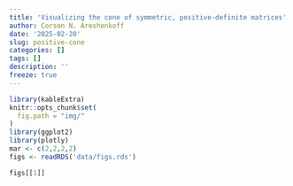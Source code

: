 ```yaml
---
title: 'Visualizing the cone of symmetric, positive-definite matrices'
author: Corson N. Areshenkoff
date: '2025-02-20'
slug: positive-cone
categories: []
tags: []
description: ''
freeze: true
---
```


```r
library(kableExtra)
knitr::opts_chunk$set(
  fig.path = "img/"
)
library(ggplot2)
library(plotly)
mar <- c(2,2,2,2)
figs <- readRDS('data/figs.rds')
```

```r
figs[[1]]
```